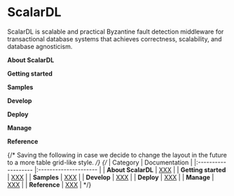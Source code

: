 # ScalarDL


ScalarDL is scalable and practical Byzantine fault detection middleware for transactional database systems that achieves correctness, scalability, and database agnosticism.

**About ScalarDL**

<CardRowAbout />

**Getting started**

<CardRowGettingStarted />

**Samples**

<CardRowSamples />

**Develop**

<CardRowDevelop />

**Deploy**

<CardRowDeploy />

**Manage**

<CardRowManage />

**Reference**

<CardRowReference />

{/* Saving the following in case we decide to change the layout in the future to a more table grid-like style. */}
{/*
| Category            | Documentation         |
|:------------------- |:--------------------- |
| **About ScalarDL**  | <a href="XXX">XXX</a> |
| **Getting started** | <a href="XXX">XXX</a> |
| **Samples**         | <a href="XXX">XXX</a> |
| **Develop**         | <a href="XXX">XXX</a> |
| **Deploy**          | <a href="XXX">XXX</a> |
| **Manage**          | <a href="XXX">XXX</a> |
| **Reference**       | <a href="XXX">XXX</a> |
*/}
